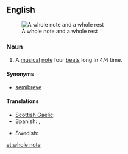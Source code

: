 {{wikipedia}}
==English==
[[Image:Whole note and rest.svg|thumb|right|A whole note and a whole rest]]

===Noun===
{{en-noun}}

# {{music}} A [[musical]] [[note]] four [[beat]]s long in 4/4 time.

====Synonyms====
* {{italbrac|UK}} [[semibreve]]

====Translations====
{{trans-top|musical note four beats long}}
* [[Scottish Gaelic]]: {{t|gd|punc cruinn|m}}
* Spanish: {{t-|es|semibreve|f}}, {{t-|es|redonda|f}}
{{trans-mid}}
* Swedish: {{t|sv|helnot|c}}
{{trans-bottom}}

[[et:whole note]]